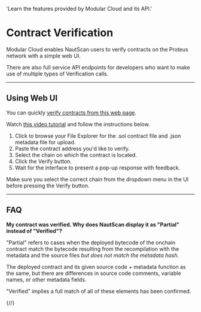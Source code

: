 
  'Learn the features provided by Modular Cloud and its API.'

<HeroPattern />

# Contract Verification 

Modular Cloud enables NautScan users to verify contracts on the Proteus network with a simple web UI.

There are also full service API endpoints for developers who want to make use of multiple types of Verification calls.

---

## Using Web UI

You can quickly [verify contracts from this web page](https://contract-verification.vercel.app/).

Watch [this video tutorial](https://youtu.be/jI8rMUqDTZs) and follow the instructions below.

1. Click to browse your File Explorer for the .sol contract file and .json metadata file for upload.
2. Paste the contract address you'd like to verify.
3. Select the chain on which the contract is located.
4. Click the Verify button.
5. Wait for the interface to present a pop-up response with feedback.

Make sure you select the correct chain from the dropdown menu in the UI before pressing the Verify button.

---

## FAQ

__My contract was verified. Why does NautScan display it as "Partial" instead of "Verified"?__

"Partial" refers to cases when the deployed bytecode of the onchain contract match the bytecode resulting from the recompilation with the metadata and the source files _but does not match the metadata hash_.

The deployed contract and its given source code + metadata function as the same, but there are differences in source code comments, variable names, or other metadata fields.

"Verified" implies a full match of all of these elements has been confirmed.

{/*<Guides />*/}

